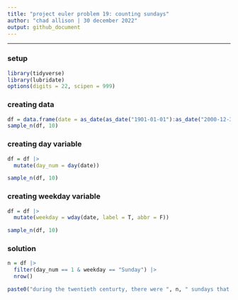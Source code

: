 ---
title: "project euler problem 19: counting sundays"
author: "chad allison | 30 december 2022"
output: github_document
---

___

### setup

```{r message = F, warning = F}
library(tidyverse)
library(lubridate)
options(digits = 22, scipen = 999)
```

### creating data

```{r}
df = data.frame(date = as_date(as_date("1901-01-01"):as_date("2000-12-31")))
sample_n(df, 10)
```

### creating day variable

```{r}
df = df |>
  mutate(day_num = day(date))

sample_n(df, 10)
```

### creating weekday variable

```{r}
df = df |>
  mutate(weekday = wday(date, label = T, abbr = F))

sample_n(df, 10)
```

### solution

```{r}
n = df |>
  filter(day_num == 1 & weekday == "Sunday") |>
  nrow()

paste0("during the twentieth centurty, there were ", n, " sundays that fell on the first of the month")
```


























































